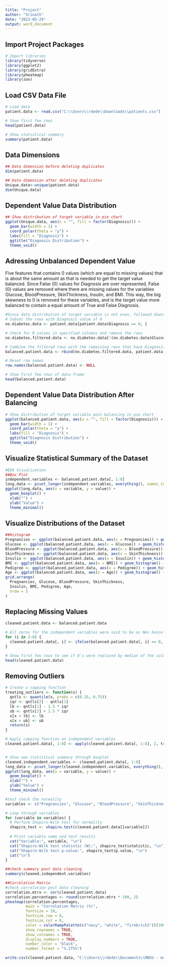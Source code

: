 ```yaml
---
title: "Project"
author: "Srinath"
date: "2023-05-29"
output: word_document
---
```


## Import Project Packages
```r
# Import libraries
library(tidyverse)
library(ggplot2)
library(gridExtra)
library(pheatmap)
library(zoo)
```

## Load CSV Data File
```r
# Load data 
patient.data <- read.csv("C:\\Users\\rdede\\Downloads\\patients.csv")

# Show first few rows
head(patient.data)

# Show statistical summary
summary(patient.data)
```

## Data Dimensions
```r
## Data dimension before deleting duplicates
dim(patient.data)

## Data dimension after deleting duplicates
Unique.data<-unique(patient.data)
dim(Unique.data)
```

## Dependent Value Data Distribution
```r
## Show distribution of target variable in pie chart
ggplot(Unique.data, aes(x = "", fill = factor(Diagnosis))) +
  geom_bar(width = 1) +
  coord_polar(theta = "y") +
  labs(fill = "Diagnosis") +
  ggtitle("Diagnosis Distribution") +
  theme_void()
```

## Adressing Unbalanced Dependent Value
Five features that contains 0 values (which are equal to missing values) that is about the same amount as that is needed to get the target value balanced. Since False (0) values for Diagnosis are over represented, False (0) values are removed where there are missing values for the variables Glucose, BloodPressure, SkinThickness, Insulin, and BMI. This way, the big skewness to 0 is removed for these variables, and is the target value more balanced to contain a equal amount of True and False Diagnosis.
```r
#Since data distribution of target variable is not even, followed downsizing of Diagnosis "0" underlined data 
# Subset the rows with Diagnosis value of 0
no.diabetes.data <- patient.data[patient.data$Diagnosis == 0, ]

# Check for 0 values in specified columns and remove the rows
no.diabetes.filtered.data <- no.diabetes.data[!(no.diabetes.data$Glucose == 0 | no.diabetes.data$BloodPressure == 0 | no.diabetes.data$SkinThickness == 0 | no.diabetes.data$Insulin == 0 | no.diabetes.data$BMI == 0), ]

# Combine the filtered rows with the remaining rows that have Diagnosis value not equal to 0
balanced.patient.data <- rbind(no.diabetes.filtered.data, patient.data[patient.data$Diagnosis != 0, ])

# Reset row names
row.names(balanced.patient.data) <- NULL

# Show first few rows of data frame
head(balanced.patient.data)
```

## Dependent Value Data Distribution After Balancing
```r
# Show distribution of target variable post balancing in pie chart
ggplot(balanced.patient.data, aes(x = "", fill = factor(Diagnosis))) +
  geom_bar(width = 1) +
  coord_polar(theta = "y") +
  labs(fill = "Diagnosis") +
  ggtitle("Diagnosis Distribution") +
  theme_void()
```

## Visualize Statistical Summary of the Dataset
```r
#EDA Visualization
##Box Plot
independent.variables <- balanced.patient.data[, 1:8]
long.data <- pivot_longer(independent.variables, everything(), names_to = "variable", values_to = "value")
ggplot(long.data, aes(x = variable, y = value)) +
  geom_boxplot() +
  xlab("") +
  ylab("Value") +
  theme_minimal()
```

## Visualize Distributions of the Dataset
```r
##Histogram
Pregnancies <- ggplot(balanced.patient.data, aes(x = Pregnancies)) + geom_histogram() + ggtitle("Pregnancies")
Glucose <- ggplot(balanced.patient.data, aes(x = Glucose)) + geom_histogram() + ggtitle("Glucose")
BloodPressure <- ggplot(balanced.patient.data, aes(x = BloodPressure)) + geom_histogram() + ggtitle("Blood Pressure")
SkinThickness <- ggplot(balanced.patient.data, aes(x = SkinThickness)) + geom_histogram() + ggtitle("Skin Thickness")
Insulin <- ggplot(balanced.patient.data, aes(x = Insulin)) + geom_histogram() + ggtitle("Insulin")
BMI <- ggplot(balanced.patient.data, aes(x = BMI)) + geom_histogram() + ggtitle("BMI")
Pedigree <- ggplot(balanced.patient.data, aes(x = Pedigree)) + geom_histogram() + ggtitle("Pedigree")
Age <- ggplot(balanced.patient.data, aes(x = Age)) + geom_histogram() + ggtitle("Age")
grid.arrange(
  Pregnancies, Glucose, BloodPressure, SkinThickness,
  Insulin, BMI, Pedigree, Age,
  nrow = 3
)

```


## Replacing Missing Values
```r

cleaned.patient.data <- balanced.patient.data

# All zeros for the independent variables were said to be as NAs hence can be replaced with Medians
for (i in 2:8) {
  cleaned.patient.data[, i] <- ifelse(balanced.patient.data[, i] == 0, median(balanced.patient.data[balanced.patient.data[, i] != 0, i], na.rm = TRUE), balanced.patient.data[, i])
}

# Show first few rows to see if 0's were replaced by median of the column
head(cleaned.patient.data)
```

## Removing Outliers 
```r
# Create a capping function
treating_outliers <- function(x) {
  qntls <- quantile(x, probs = c(0.25, 0.75))
  iqr <- qntls[2] - qntls[1]
  lb <- qntls[1] - 1.5 * iqr
  ub <- qntls[2] + 1.5 * iqr
  x[x < lb] <- lb
  x[x > ub] <- ub
  return(x)
}

# Apply capping function on independent variables
cleaned.patient.data[, 1:8] <- apply(cleaned.patient.data[, 1:8], 2, treating_outliers)


# Show new statistical summary through boxplot
cleaned.independent.variables <- cleaned.patient.data[, 1:8]
long_data <- pivot_longer(cleaned.independent.variables, everything(), names_to = "variable", values_to = "value")
ggplot(long_data, aes(x = variable, y = value)) +
  geom_boxplot() +
  xlab("") +
  ylab("Value") +
  theme_minimal()

```
```r
#test check the normality
variables <- c("Pregnancies", "Glucose", "BloodPressure", "SkinThickness", "Insulin", "BMI", "Pedigree", "Age")

# Loop through variables
for (variable in variables) {
  # Perform Shapiro-Wilk test for normality
  shapiro_test <- shapiro.test(cleaned.patient.data[[variable]])
  
  # Print variable name and test results
  cat("Variable:", variable, "\n")
  cat("Shapiro-Wilk test statistic (W):", shapiro_test$statistic, "\n")
  cat("Shapiro-Wilk test p-value:", shapiro_test$p.value, "\n")
  cat("\n")
}

```

```r
##check summary post data cleaning
summary(cleaned.independent.variables)
```


```r
##Correlation Matrix
#check correlation post data cleaning
correlation.mtrx <- cor(cleaned.patient.data)
correlation.percentages <- round(correlation.mtrx * 100, 2)
pheatmap(correlation.percentages,
         main = "Correlation Matrix (%)",
         fontsize = 10,
         fontsize_row = 8,
         fontsize_col = 8,
         color = colorRampPalette(c("navy", "white", "firebrick3"))(100),
         show_rownames = TRUE,
         show_colnames = TRUE,
         display_numbers = TRUE,
         number_color = "black",
         number_format = "%.2f%%")

```

``` r
write.csv(cleaned.patient.data, "C:\\Users\\rdede\\Documents\\MNSU - master\\Semester 2 - Summer 2023\\Group Assignment\\Cleaned_patients.csv", row.names=FALSE)
```